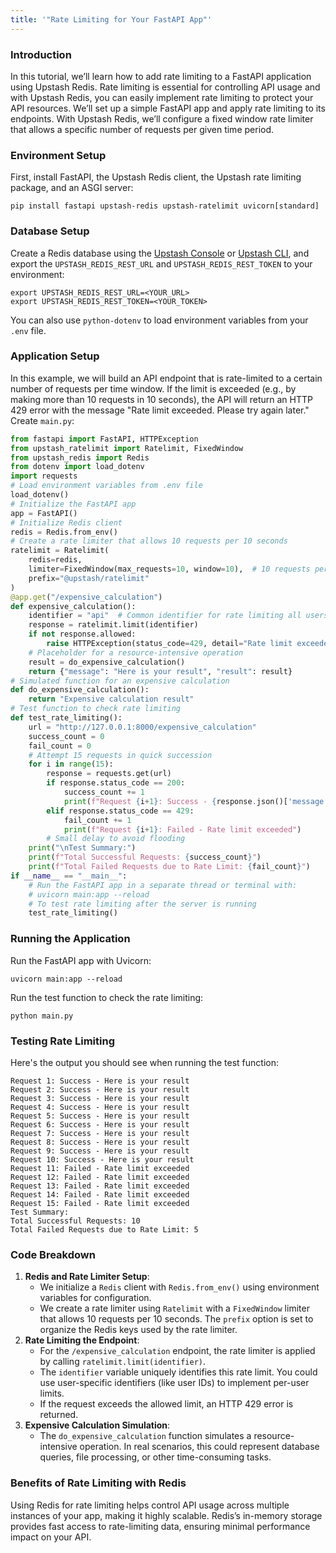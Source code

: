 ```yaml
---
title: '"Rate Limiting for Your FastAPI App"'
---
```

### Introduction
In this tutorial, we’ll learn how to add rate limiting to a FastAPI application using Upstash Redis. Rate limiting is essential for controlling API usage and with Upstash Redis, you can easily implement rate limiting to protect your API resources.
We’ll set up a simple FastAPI app and apply rate limiting to its endpoints. With Upstash Redis, we’ll configure a fixed window rate limiter that allows a specific number of requests per given time period.
### Environment Setup
First, install FastAPI, the Upstash Redis client, the Upstash rate limiting package, and an ASGI server:
```shell
pip install fastapi upstash-redis upstash-ratelimit uvicorn[standard]
```
### Database Setup
Create a Redis database using the [Upstash Console](https://console.upstash.com) or [Upstash CLI](https://github.com/upstash/cli), and export the `UPSTASH_REDIS_REST_URL` and `UPSTASH_REDIS_REST_TOKEN` to your environment:
```shell
export UPSTASH_REDIS_REST_URL=<YOUR_URL>
export UPSTASH_REDIS_REST_TOKEN=<YOUR_TOKEN>
```
You can also use `python-dotenv` to load environment variables from your `.env` file.
### Application Setup
In this example, we will build an API endpoint that is rate-limited to a certain number of requests per time window. If the limit is exceeded (e.g., by making more than 10 requests in 10 seconds), the API will return an HTTP 429 error with the message "Rate limit exceeded. Please try again later."
Create `main.py`:
```python main.py
from fastapi import FastAPI, HTTPException
from upstash_ratelimit import Ratelimit, FixedWindow
from upstash_redis import Redis
from dotenv import load_dotenv
import requests
# Load environment variables from .env file
load_dotenv()
# Initialize the FastAPI app
app = FastAPI()
# Initialize Redis client
redis = Redis.from_env()
# Create a rate limiter that allows 10 requests per 10 seconds
ratelimit = Ratelimit(
    redis=redis,
    limiter=FixedWindow(max_requests=10, window=10),  # 10 requests per 10 seconds
    prefix="@upstash/ratelimit"
)
@app.get("/expensive_calculation")
def expensive_calculation():
    identifier = "api"  # Common identifier for rate limiting all users equally
    response = ratelimit.limit(identifier)
    if not response.allowed:
        raise HTTPException(status_code=429, detail="Rate limit exceeded. Please try again later.")
    # Placeholder for a resource-intensive operation
    result = do_expensive_calculation()
    return {"message": "Here is your result", "result": result}
# Simulated function for an expensive calculation
def do_expensive_calculation():
    return "Expensive calculation result"
# Test function to check rate limiting
def test_rate_limiting():
    url = "http://127.0.0.1:8000/expensive_calculation"
    success_count = 0
    fail_count = 0
    # Attempt 15 requests in quick succession
    for i in range(15):
        response = requests.get(url)
        if response.status_code == 200:
            success_count += 1
            print(f"Request {i+1}: Success - {response.json()['message']}")
        elif response.status_code == 429:
            fail_count += 1
            print(f"Request {i+1}: Failed - Rate limit exceeded")
        # Small delay to avoid flooding
    print("\nTest Summary:")
    print(f"Total Successful Requests: {success_count}")
    print(f"Total Failed Requests due to Rate Limit: {fail_count}")
if __name__ == "__main__":
    # Run the FastAPI app in a separate thread or terminal with:
    # uvicorn main:app --reload
    # To test rate limiting after the server is running
    test_rate_limiting()
```
### Running the Application
Run the FastAPI app with Uvicorn:
```shell
uvicorn main:app --reload
```
Run the test function to check the rate limiting:
```shell
python main.py
```
### Testing Rate Limiting
Here's the output you should see when running the test function:
```
Request 1: Success - Here is your result
Request 2: Success - Here is your result
Request 3: Success - Here is your result
Request 4: Success - Here is your result
Request 5: Success - Here is your result
Request 6: Success - Here is your result
Request 7: Success - Here is your result
Request 8: Success - Here is your result
Request 9: Success - Here is your result
Request 10: Success - Here is your result
Request 11: Failed - Rate limit exceeded
Request 12: Failed - Rate limit exceeded
Request 13: Failed - Rate limit exceeded
Request 14: Failed - Rate limit exceeded
Request 15: Failed - Rate limit exceeded
Test Summary:
Total Successful Requests: 10
Total Failed Requests due to Rate Limit: 5
```
### Code Breakdown
1. **Redis and Rate Limiter Setup**:
   - We initialize a `Redis` client with `Redis.from_env()` using environment variables for configuration.
   - We create a rate limiter using `Ratelimit` with a `FixedWindow` limiter that allows 10 requests per 10 seconds. The `prefix` option is set to organize the Redis keys used by the rate limiter.
2. **Rate Limiting the Endpoint**:
   - For the `/expensive_calculation` endpoint, the rate limiter is applied by calling `ratelimit.limit(identifier)`.
   - The `identifier` variable uniquely identifies this rate limit. You could use user-specific identifiers (like user IDs) to implement per-user limits.
   - If the request exceeds the allowed limit, an HTTP 429 error is returned.
3. **Expensive Calculation Simulation**:
   - The `do_expensive_calculation` function simulates a resource-intensive operation. In real scenarios, this could represent database queries, file processing, or other time-consuming tasks.
### Benefits of Rate Limiting with Redis
Using Redis for rate limiting helps control API usage across multiple instances of your app, making it highly scalable. Redis’s in-memory storage provides fast access to rate-limiting data, ensuring minimal performance impact on your API.